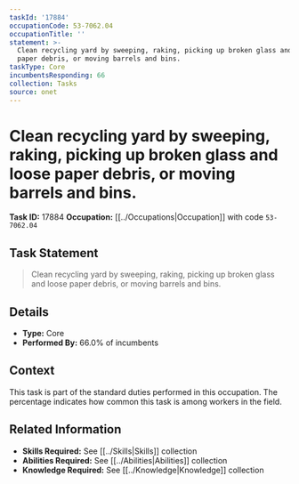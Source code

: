 ```yaml
---
taskId: '17884'
occupationCode: 53-7062.04
occupationTitle: ''
statement: >-
  Clean recycling yard by sweeping, raking, picking up broken glass and loose
  paper debris, or moving barrels and bins.
taskType: Core
incumbentsResponding: 66
collection: Tasks
source: onet
---
```

# Clean recycling yard by sweeping, raking, picking up broken glass and loose paper debris, or moving barrels and bins.

**Task ID:** 17884
**Occupation:** [[../Occupations|Occupation]] with code `53-7062.04`

## Task Statement

> Clean recycling yard by sweeping, raking, picking up broken glass and loose paper debris, or moving barrels and bins.

## Details

- **Type:** Core
- **Performed By:** 66.0% of incumbents

## Context

This task is part of the standard duties performed in this occupation. The percentage indicates how common this task is among workers in the field.

## Related Information

- **Skills Required:** See [[../Skills|Skills]] collection
- **Abilities Required:** See [[../Abilities|Abilities]] collection
- **Knowledge Required:** See [[../Knowledge|Knowledge]] collection
